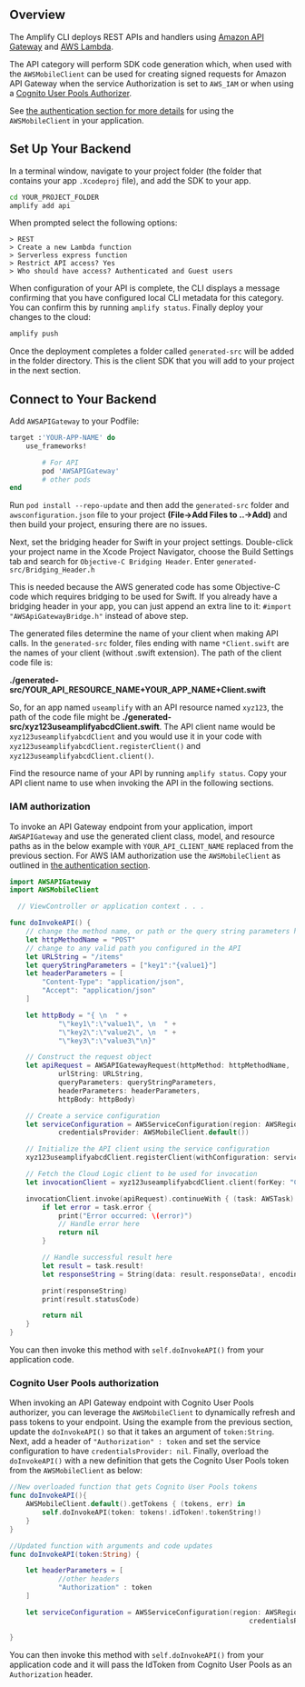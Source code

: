 ## Overview

The Amplify CLI deploys REST APIs and handlers using [Amazon API Gateway](http://docs.aws.amazon.com/apigateway/latest/developerguide/) and [AWS Lambda](http://docs.aws.amazon.com/lambda/latest/dg/).

The API category will perform SDK code generation which, when used with the `AWSMobileClient` can be used for creating signed requests for Amazon API Gateway when the service Authorization is set to `AWS_IAM` or when using a [Cognito User Pools Authorizer](https://docs.aws.amazon.com/apigateway/latest/developerguide/apigateway-integrate-with-cognito.html).

See [the authentication section for more details](/gen1/[platform]/sdk/auth/) for using the `AWSMobileClient` in your application.

## Set Up Your Backend

In a terminal window, navigate to your project folder (the folder that contains your app `.Xcodeproj` file), and add the SDK to your app.

```bash
cd YOUR_PROJECT_FOLDER
amplify add api
```

When prompted select the following options:

```console
> REST
> Create a new Lambda function
> Serverless express function
> Restrict API access? Yes
> Who should have access? Authenticated and Guest users
```

When configuration of your API is complete, the CLI displays a message confirming that you have configured local CLI metadata for this category. You can confirm this by running `amplify status`. Finally deploy your changes to the cloud:

```bash
amplify push
```

Once the deployment completes a folder called `generated-src` will be added in the folder directory. This is the client SDK that you will add to your project in the next section.

## Connect to Your Backend

Add `AWSAPIGateway` to your Podfile:

```ruby
target :'YOUR-APP-NAME' do
    use_frameworks!

        # For API
        pod 'AWSAPIGateway'
        # other pods
end
```

Run `pod install --repo-update` and then add the `generated-src` folder and `awsconfiguration.json` file to your project **(File->Add Files to ..->Add)** and then build your project, ensuring there are no issues.

Next, set the bridging header for Swift in your project settings. Double-click your project name in the Xcode Project Navigator, choose the Build Settings tab and search for `Objective-C Bridging Header`. Enter `generated-src/Bridging_Header.h`

This is needed because the AWS generated code has some Objective-C code which requires bridging to be used for Swift. If you already have a bridging header in your app, you can just append an extra line to it: `#import "AWSApiGatewayBridge.h"` instead of above step.

The generated files determine the name of your client when making API calls. In the `generated-src` folder, files ending with name `*Client.swift` are the names of your client (without .swift extension). The path of the client code file is:

**./generated-src/YOUR_API_RESOURCE_NAME+YOUR_APP_NAME+Client.swift**

So, for an app named `useamplify` with an API resource named `xyz123`, the path of the code file might be **./generated-src/xyz123useamplifyabcdClient.swift**. The API client name would be `xyz123useamplifyabcdClient` and you would use it in your code with `xyz123useamplifyabcdClient.registerClient()` and `xyz123useamplifyabcdClient.client()`.

Find the resource name of your API by running `amplify status`. Copy your API client name to use when invoking the API in the following sections.

### IAM authorization

To invoke an API Gateway endpoint from your application, import `AWSAPIGateway` and use the generated client class, model, and resource paths as in the below example with `YOUR_API_CLIENT_NAME` replaced from the previous section. For AWS IAM authorization use the `AWSMobileClient` as outlined in [the authentication section](/gen1/[platform]/sdk/auth/).

```swift
import AWSAPIGateway
import AWSMobileClient

  // ViewController or application context . . .

func doInvokeAPI() {
    // change the method name, or path or the query string parameters here as desired
    let httpMethodName = "POST"
    // change to any valid path you configured in the API
    let URLString = "/items"
    let queryStringParameters = ["key1":"{value1}"]
    let headerParameters = [
        "Content-Type": "application/json",
        "Accept": "application/json"
    ]

    let httpBody = "{ \n  " +
            "\"key1\":\"value1\", \n  " +
            "\"key2\":\"value2\", \n  " +
            "\"key3\":\"value3\"\n}"

    // Construct the request object
    let apiRequest = AWSAPIGatewayRequest(httpMethod: httpMethodName,
            urlString: URLString,
            queryParameters: queryStringParameters,
            headerParameters: headerParameters,
            httpBody: httpBody)

    // Create a service configuration
    let serviceConfiguration = AWSServiceConfiguration(region: AWSRegionType.USEast1,
            credentialsProvider: AWSMobileClient.default())

    // Initialize the API client using the service configuration
    xyz123useamplifyabcdClient.registerClient(withConfiguration: serviceConfiguration!, forKey: "CloudLogicAPIKey")

    // Fetch the Cloud Logic client to be used for invocation
    let invocationClient = xyz123useamplifyabcdClient.client(forKey: "CloudLogicAPIKey")

    invocationClient.invoke(apiRequest).continueWith { (task: AWSTask) -> Any? in
        if let error = task.error {
            print("Error occurred: \(error)")
            // Handle error here
            return nil
        }

        // Handle successful result here
        let result = task.result!
        let responseString = String(data: result.responseData!, encoding: .utf8)

        print(responseString)
        print(result.statusCode)

        return nil
    }
}
```

You can then invoke this method with `self.doInvokeAPI()` from your application code.

### Cognito User Pools authorization

When invoking an API Gateway endpoint with Cognito User Pools authorizer, you can leverage the `AWSMobileClient` to dynamically refresh and pass tokens to your endpoint. Using the example from the previous section, update the `doInvokeAPI()` so that it takes an argument of `token:String`. Next, add a header of `"Authorization" : token` and set the service configuration to have `credentialsProvider: nil`. Finally, overload the `doInvokeAPI()` with a new definition that gets the Cognito User Pools token from the `AWSMobileClient` as below:

```swift
//New overloaded function that gets Cognito User Pools tokens
func doInvokeAPI(){
    AWSMobileClient.default().getTokens { (tokens, err) in
        self.doInvokeAPI(token: tokens!.idToken!.tokenString!)
    }
}

//Updated function with arguments and code updates
func doInvokeAPI(token:String) {

    let headerParameters = [
            //other headers
            "Authorization" : token
    ]

    let serviceConfiguration = AWSServiceConfiguration(region: AWSRegionType.USEast1,
                                                           credentialsProvider: nil)

}
```

You can then invoke this method with `self.doInvokeAPI()` from your application code and it will pass the IdToken from Cognito User Pools as an `Authorization` header.
